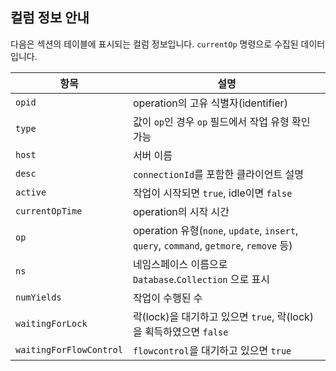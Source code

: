 ## 컬럼 정보 안내

다음은 <Cmdname sid="active_sessions" className="uitext" /> 섹션의 테이블에 표시되는 컬럼 정보입니다. `currentOp` 명령으로 수집된 데이터입니다.

| 항목 | 설명 |
| -- | -- |
| `opid` | operation의 고유 식별자(identifier) |
| `type` | 값이 `op`인 경우 `op` 필드에서 작업 유형 확인 가능 |
| `host` | 서버 이름 |
| `desc` | `connectionId`를 포함한 클라이언트 설명 |
| `active` | 작업이 시작되면 `true`, idle이면 `false` |
| `currentOpTime` | operation의 시작 시간 |
| `op` | operation 유형(`none`, `update`, `insert`, `query`, `command`, `getmore`, `remove` 등) |
| `ns` | 네임스페이스 이름으로 `Database`.`Collection` 으로 표시 |
| `numYields` | 작업이 수행된 수 |
| `waitingForLock` | 락(lock)을 대기하고 있으면 `true`, 락(lock)을 획득하였으면 `false` |
| `waitingForFlowControl` | `flowcontrol`을 대기하고 있으면 `true` |